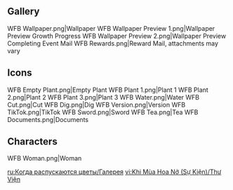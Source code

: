 {{Event Tabs}}

==Gallery==
<gallery>
WFB Wallpaper.png|Wallpaper
WFB Wallpaper Preview 1.png|Wallpaper Preview Growth Progress
WFB Wallpaper Preview 2.png|Wallpaper Preview Completing Event
Mail WFB Rewards.png|Reward Mail, attachments may vary
</gallery>

==Icons==
<gallery>
WFB Empty Plant.png|Empty Plant
WFB Plant 1.png|Plant 1
WFB Plant 2.png|Plant 2
WFB Plant 3.png|Plant 3
WFB Water.png|Water
WFB Cut.png|Cut
WFB Dig.png|Dig
WFB Version.png|Version
WFB TikTok.png|TikTok
WFB Sword.png|Sword
WFB Tea.png|Tea
WFB Documents.png|Documents
</gallery>

==Characters==
<gallery>
WFB Woman.png|Woman
</gallery>

[[ru:Когда распускаются цветы/Галерея]]
[[vi:Khi Mùa Hoa Nở (Sự Kiện)/Thư Viện]]